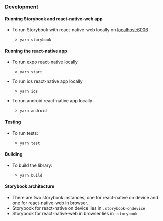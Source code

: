 <Meta title="Development" />

### Development
#### Running Storybook and react-native-web app
- To run Storybook with react-native-web locally on [localhost:6006](localhost:6006)
  - ```
    yarn storybook
    ```

#### Running the react-native app
- To run expo react-native locally
  - ```
    yarn start
    ```
- To run ios react-native app locally
  - ```
    yarn ios
    ```
- To run android react-native app locally
  - ```
    yarn android
    ```

#### Testing
- To run tests:
  - ```
    yarn test
    ```

#### Building
- To build the library:
  - ```
    yarn build
    ```
  
#### Storybook architecture
- There are two storybook instances, one for react-native on device and one for react-native-web in browser.
- Storybook for react-native on device lies in `.storybook-ondevice`
- Storybook for react-native-web in browser lies in `.storybook`
